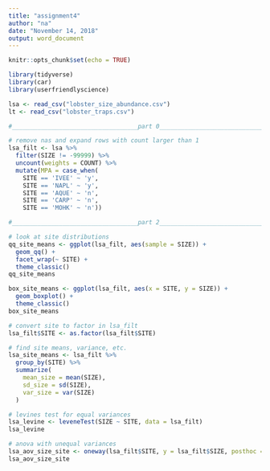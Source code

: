 ```yaml
---
title: "assignment4"
author: "na"
date: "November 14, 2018"
output: word_document
---
```


```r
knitr::opts_chunk$set(echo = TRUE)
```


```r
library(tidyverse)
library(car)
library(userfriendlyscience)

lsa <- read_csv("lobster_size_abundance.csv")
lt <- read_csv("lobster_traps.csv")
```

```r
#___________________________________part 0___________________________________#

# remove nas and expand rows with count larger than 1
lsa_filt <- lsa %>%
  filter(SIZE != -99999) %>%
  uncount(weights = COUNT) %>%
  mutate(MPA = case_when(
    SITE == 'IVEE' ~ 'y',
    SITE == 'NAPL' ~ 'y',
    SITE == 'AQUE' ~ 'n',
    SITE == 'CARP' ~ 'n',
    SITE == 'MOHK' ~ 'n'))

```




```r

#___________________________________part 2___________________________________#

# look at site distributions
qq_site_means <- ggplot(lsa_filt, aes(sample = SIZE)) +
  geom_qq() +
  facet_wrap(~ SITE) +
  theme_classic()
qq_site_means

box_site_means <- ggplot(lsa_filt, aes(x = SITE, y = SIZE)) +
  geom_boxplot() +
  theme_classic()
box_site_means

# convert site to factor in lsa_filt
lsa_filt$SITE <- as.factor(lsa_filt$SITE)

# find site means, variance, etc.
lsa_site_means <- lsa_filt %>%
  group_by(SITE) %>%
  summarize(
    mean_size = mean(SIZE),
    sd_size = sd(SIZE),
    var_size = var(SIZE)
  )

# levines test for equal variances
lsa_levine <- leveneTest(SIZE ~ SITE, data = lsa_filt)
lsa_levine

# anova with unequal variances
lsa_aov_size_site <- oneway(lsa_filt$SITE, y = lsa_filt$SIZE, posthoc = 'games-howell')
lsa_aov_size_site

```

